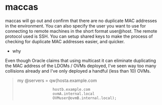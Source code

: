 = maccas =
maccas will go out and confirm that there are no duplicate MAC addresses in the
environment.  You can also specify the user you want to use for connecting to
remote machines in the short format user@host.  The remote protocol used is SSH.
You can setup shared keys to make the process of checking for duplicate MAC
addresses easier, and quicker.
* why
Even though Oracle claims that using multicast it can eliminate duplicating the
MAC address of the LDOMs / OVMs deployed, I've seen way too many collisions
already and I've only deployed a handful (less than 10) OVMs.

<blockquote>
my @servers = qw(hosta.example.com
                 hostb.example.com
                 ovmA.internal.local
                 OVMuser@ovmB.internal.local);
</blockquote>
